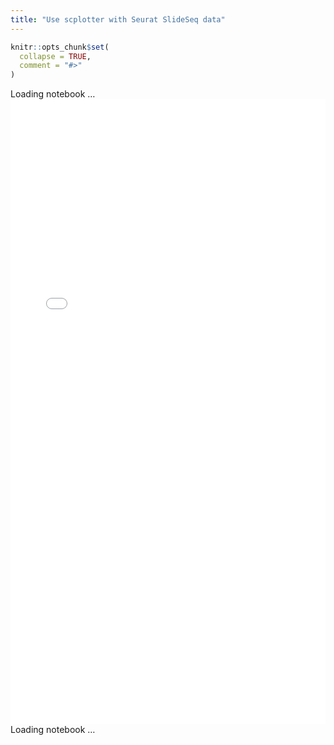 ```yaml
---
title: "Use scplotter with Seurat SlideSeq data"
---
```


```r
knitr::opts_chunk$set(
  collapse = TRUE,
  comment = "#>"
)
```

<div id="loading1">Loading notebook ...</div>
<iframe
  src="../Seurat.SlideSeq.html"
  width="100%"
  style="height: auto; min-height: 1000px; overflow: hidden;"
  frameborder="0"
  allowfullscreen
  scrolling="no"
  onload="document.getElementById('loading1').style.display = 'none'; document.getElementById('loading2').style.display = 'none'; this.style.height=this.contentWindow.document.documentElement.scrollHeight+'px';"></iframe>
<div id="loading2">Loading notebook ...</div>